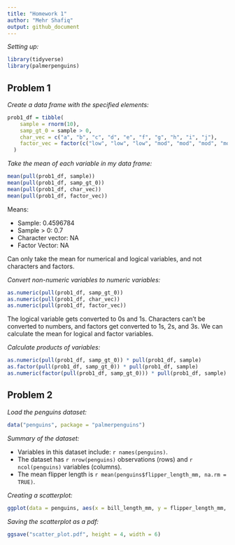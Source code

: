 ```yaml
---
title: "Homework 1"
author: "Mehr Shafiq"
output: github_document
---
```


*Setting up:*

```r
library(tidyverse)
library(palmerpenguins)
```

## Problem 1


*Create a data frame with the specified elements:*

```r
prob1_df = tibble(
    sample = rnorm(10),
    samp_gt_0 = sample > 0,
    char_vec = c("a", "b", "c", "d", "e", "f", "g", "h", "i", "j"),
    factor_vec = factor(c("low", "low", "low", "mod", "mod", "mod", "mod", "high", "high", "high"))
  ) 
```

*Take the mean of each variable in my data frame:*

```r
mean(pull(prob1_df, sample))
mean(pull(prob1_df, samp_gt_0))
mean(pull(prob1_df, char_vec))
mean(pull(prob1_df, factor_vec))
```
Means:

*   Sample: 0.4596784
*   Sample > 0: 0.7
*   Character vector: NA
*   Factor Vector: NA

Can only take the mean for numerical and logical variables, and not characters and factors. 

*Convert non-numeric variables to numeric variables:*

```r
as.numeric(pull(prob1_df, samp_gt_0))
as.numeric(pull(prob1_df, char_vec))
as.numeric(pull(prob1_df, factor_vec))
```
The logical variable gets converted to 0s and 1s. Characters can't be converted to numbers, and factors get converted to 1s, 2s, and 3s. We can calculate the mean for logical and factor variables. 

*Calculate products of variables:*

```r
as.numeric(pull(prob1_df, samp_gt_0)) * pull(prob1_df, sample)
as.factor(pull(prob1_df, samp_gt_0)) * pull(prob1_df, sample)
as.numeric(factor(pull(prob1_df, samp_gt_0))) * pull(prob1_df, sample)
```

## Problem 2

*Load the penguins dataset:*

```r
data("penguins", package = "palmerpenguins")
```
*Summary of the dataset:*

*   Variables in this dataset include: `r names(penguins)`.
*   The dataset has `r nrow(penguins)` observations (rows) and `r ncol(penguins)` variables (columns).
*   The mean flipper length is `r mean(penguins$flipper_length_mm, na.rm = TRUE)`.

*Creating a scatterplot:*

```r
ggplot(data = penguins, aes(x = bill_length_mm, y = flipper_length_mm, color = species)) + geom_point()
```
*Saving the scatterplot as a pdf:*

```r
ggsave("scatter_plot.pdf", height = 4, width = 6)
```

